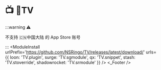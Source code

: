 
# 📺 TV
:::warning ⚠️

不支持 🇨🇳中国大陆 的 App Store 账号

:::
<ModuleInstall
  urlPrefix='https://github.com/NSRingo/TV/releases/latest/download/'
  urls={{
    loon: 'TV.plugin',
    surge: 'TV.sgmodule',
    qx: 'TV.snippet',
    stash: 'TV.stoverride',
    shadowrocket: 'TV.srmodule'
  }}
/>
<TV />
<_Footer />
